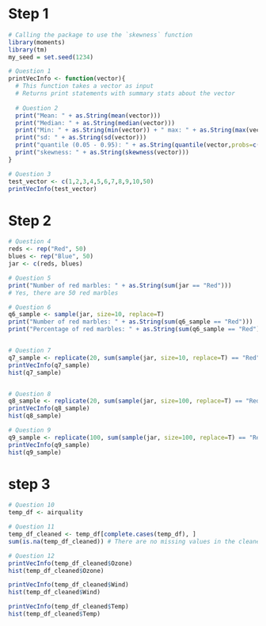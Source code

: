 
# Step 1
```r
# Calling the package to use the `skewness` function
library(moments)
library(tm)
my_seed = set.seed(1234)

# Question 1
printVecInfo <- function(vector){
  # This function takes a vector as input
  # Returns print statements with summary stats about the vector
  
  # Question 2
  print("Mean: " + as.String(mean(vector)))
  print("Median: " + as.String(median(vector)))
  print("Min: " + as.String(min(vector)) + " max: " + as.String(max(vector)))
  print("sd: " + as.String(sd(vector)))
  print("quantile (0.05 - 0.95): " + as.String(quantile(vector,probs=c(0.05, 0.95))[1]) + " - " + as.String(quantile(vector,probs=c(0.05, 0.95))[2]))
  print("skewness: " + as.String(skewness(vector)))
}

# Question 3
test_vector <- c(1,2,3,4,5,6,7,8,9,10,50)
printVecInfo(test_vector)

```

# Step 2
```r
# Question 4
reds <- rep("Red", 50)
blues <- rep("Blue", 50)
jar <- c(reds, blues)

# Question 5
print("Number of red marbles: " + as.String(sum(jar == "Red")))
# Yes, there are 50 red marbles

# Question 6
q6_sample <- sample(jar, size=10, replace=T)
print("Number of red marbles: " + as.String(sum(q6_sample == "Red")))
print("Percentage of red marbles: " + as.String(sum(q6_sample == "Red")/length(q6_sample) * 100) + "%")


# Question 7
q7_sample <- replicate(20, sum(sample(jar, size=10, replace=T) == "Red") / 10)
printVecInfo(q7_sample)
hist(q7_sample)


# Question 8
q8_sample <- replicate(20, sum(sample(jar, size=100, replace=T) == "Red") / 100)
printVecInfo(q8_sample)
hist(q8_sample)

# Question 9
q9_sample <- replicate(100, sum(sample(jar, size=100, replace=T) == "Red") / 100)
printVecInfo(q9_sample)
hist(q9_sample)

```

# step 3
```r
# Question 10
temp_df <- airquality

# Question 11
temp_df_cleaned <- temp_df[complete.cases(temp_df), ]
sum(is.na(temp_df_cleaned)) # There are no missing values in the cleaned dataframe

# Question 12
printVecInfo(temp_df_cleaned$Ozone)
hist(temp_df_cleaned$Ozone)

printVecInfo(temp_df_cleaned$Wind)
hist(temp_df_cleaned$Wind)

printVecInfo(temp_df_cleaned$Temp)
hist(temp_df_cleaned$Temp)

```
